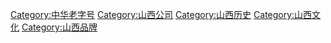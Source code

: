 [[Category:中华老字号|Category:中华老字号]]
[[Category:山西公司|Category:山西公司]]
[[Category:山西历史|Category:山西历史]]
[[Category:山西文化|Category:山西文化]]
[[Category:山西品牌|Category:山西品牌]]